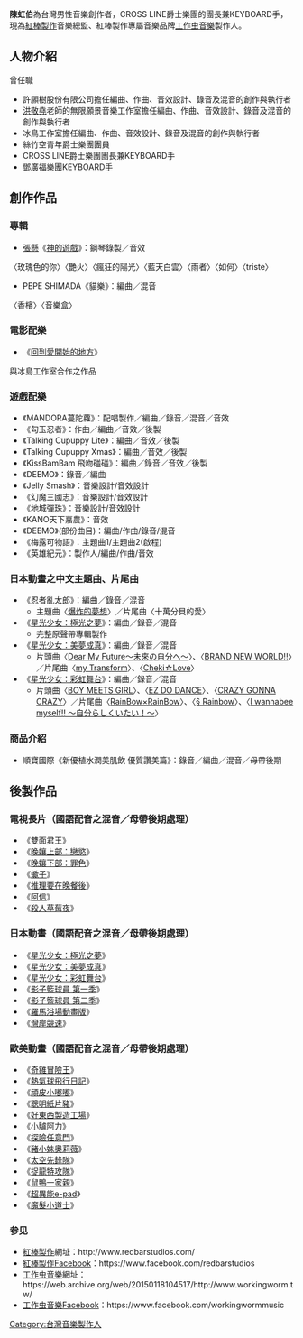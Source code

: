 {{BLP unsourced|time=2014-8-18}}

'''陳虹伯'''為台灣男性音樂創作者，CROSS LINE爵士樂團的團長兼KEYBOARD手，現為[[紅棒製作|紅棒製作]]音樂總監、紅棒製作專屬音樂品牌[https://web.archive.org/web/20150118104517/http://www.workingworm.tw/ 工作虫音樂]製作人。

== 人物介紹 ==
曾任職
*許願樹股份有限公司擔任編曲、作曲、音效設計、錄音及混音的創作與執行者
*[[洪敬堯|洪敬堯]]老師的無限願景音樂工作室擔任編曲、作曲、音效設計、錄音及混音的創作與執行者
*冰鳥工作室擔任編曲、作曲、音效設計、錄音及混音的創作與執行者
*絲竹空青年爵士樂團團員
*CROSS LINE爵士樂團團長兼KEYBOARD手
*鄧廣福樂團KEYBOARD手

== 創作作品 ==
=== 專輯 ===
*[[張懸|張懸]]《[[神的遊戲|神的遊戲]]》：鋼琴錄製／音效
〈玫瑰色的你〉〈艷火〉〈瘋狂的陽光〉〈藍天白雲〉〈雨者〉〈如何〉〈triste〉
*PEPE SHIMADA《貓樂》：編曲／混音
〈香檳〉〈音樂盒〉

=== 電影配樂 ===
*《[[回到愛開始的地方|回到愛開始的地方]]》
與冰島工作室合作之作品
=== 遊戲配樂 ===
*《MANDORA蔓陀蘿》：配唱製作／編曲／錄音／混音／音效 
*《勾玉忍者》：作曲／編曲／音效／後製
*《Talking Cupuppy Lite》：編曲／音效／後製
*《Talking Cupuppy Xmas》：編曲／音效／後製
*《KissBamBam 飛吻碰碰》：編曲／錄音／音效／後製
*《DEEMO》：錄音／編曲
*《Jelly Smash》：音樂設計/音效設計
*《幻魔三國志》：音樂設計/音效設計
*《地城彈珠》：音樂設計/音效設計
*《KANO天下嘉農》：音效
*《DEEMO》(部份曲目)：編曲/作曲/錄音/混音
*《梅露可物語》：主題曲1/主題曲2(啟程)
*《英雄紀元》：製作人/編曲/作曲/音效

=== 日本動畫之中文主題曲、片尾曲===
*《忍者亂太郎》：編曲／錄音／混音
**主題曲〈[[爆炸的夢想|爆炸的夢想]]〉／片尾曲〈十萬分貝的愛〉
*《[[星光少女：極光之夢|星光少女：極光之夢]]》：編曲／錄音／混音
**完整原聲帶專輯製作
*《[[星光少女：美夢成真|星光少女：美夢成真]]》：編曲／錄音／混音
**片頭曲〈[[Dear_My_Future〜未來の自分へ〜|Dear My Future〜未來の自分へ〜]]〉、〈[[BRAND_NEW_WORLD!!|BRAND NEW WORLD!!]]〉／片尾曲〈[[my_Transform|my Transform]]〉、〈[[Cheki☆Love|Cheki☆Love]]〉
*《[[星光少女：彩虹舞台|星光少女：彩虹舞台]]》：編曲／錄音／混音
**片頭曲〈[[BOY_MEETS_GIRL|BOY MEETS GIRL]]〉、〈[[EZ_DO_DANCE|EZ DO DANCE]]〉、〈[[CRAZY_GONNA_CRAZY|CRAZY GONNA CRAZY]]〉／片尾曲〈[[RainBow×RainBow|RainBow×RainBow]]〉、〈[[§_Rainbow|§ Rainbow]]〉、〈[[I_wannabee_myself!!_～自分らしくいたい！～|I wannabee myself!! ～自分らしくいたい！～]]〉

=== 商品介紹 ===
*順寶國際《新優植水潤美肌飲 優質讚美篇》：錄音／編曲／混音／母帶後期

== 後製作品 ==
=== 電視長片（國語配音之混音／母帶後期處理） ===

*《[[雙面君王|雙面君王]]》
*《[[晚孃上部：戀慾|晚孃上部：戀慾]]》
*《[[晚孃下部：罪色|晚孃下部：罪色]]》
*《[[蠍子|蠍子]]》
*《[[推理要在晚餐後|推理要在晚餐後]]》
*《[[阿信|阿信]]》
*《[[殺人草莓夜|殺人草莓夜]]》

=== 日本動畫（國語配音之混音／母帶後期處理） ===
*《[[星光少女：極光之夢|星光少女：極光之夢]]》
*《[[星光少女：美夢成真|星光少女：美夢成真]]》
*《[[星光少女：彩虹舞台|星光少女：彩虹舞台]]》
*《[[影子籃球員_第一季|影子籃球員 第一季]]》
*《[[影子籃球員_第二季|影子籃球員 第二季]]》
*《[[羅馬浴場動畫版|羅馬浴場動畫版]]》
*《[[灣岸競速|灣岸競速]]》
=== 歐美動畫（國語配音之混音／母帶後期處理） ===
*《[[奇雞冒險王|奇雞冒險王]]》
*《[[熱氣球飛行日記|熱氣球飛行日記]]》
*《[[頑皮小嘟嘟|頑皮小嘟嘟]]》
*《[[聰明紙片豬|聰明紙片豬]]》
*《[[好東西製造工場|好東西製造工場]]》
*《[[小驢阿力|小驢阿力]]》
*《[[探險任意門|探險任意門]]》
*《[[豬小妹奧莉薇|豬小妹奧莉薇]]》
*《[[太空先鋒隊|太空先鋒隊]]》
*《[[捉龍特攻隊|捉龍特攻隊]]》
*《[[鼠鴨一家親|鼠鴨一家親]]》
*《[[超異能e-pad|超異能e-pad]]》
*《[[魔髮小道士|魔髮小道士]]》

=== 参见 ===
* [[紅棒製作|紅棒製作]]網址：http://www.redbarstudios.com/ {{Wayback|url=http://www.redbarstudios.com/ |date=20141225113443 }}
* [[紅棒製作|紅棒製作]]Facebook：https://www.facebook.com/redbarstudios
* [[工作虫音樂|工作虫音樂]]網址：https://web.archive.org/web/20150118104517/http://www.workingworm.tw/
* [[工作虫音樂|工作虫音樂]]Facebook：https://www.facebook.com/workingwormmusic

[[Category:台灣音樂製作人|Category:台灣音樂製作人]]